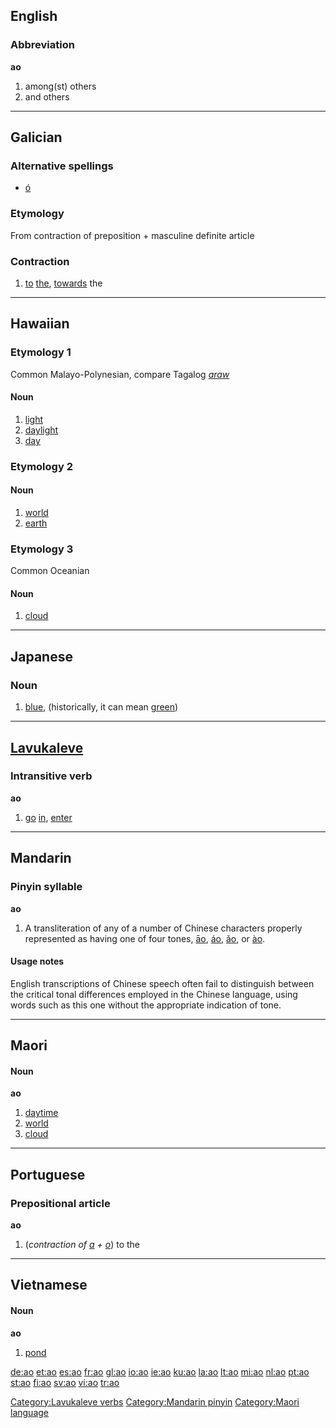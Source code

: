 {{see|Appendix:Variations of "ao"}}
{{rfc|Prepositional article unknown/invalid header}}
==English==

===Abbreviation===
'''ao'''

# among(st) others
# and others

----

==Galician==

===Alternative spellings===
* [[ó#Galician|ó]]

===Etymology===
From contraction of preposition {{term|a||to, towards|lang=gl}} + masculine definite article {{term|o||the|lang=gl}}

===Contraction===
{{infl|gl|contraction|g=m|feminine|á|masculine plural|aos|feminine plural|ás}}

# [[to]] [[the]], [[towards]] the

----

==Hawaiian==

===Etymology 1===
Common Malayo-Polynesian, compare Tagalog ''[[araw]]''

====Noun====
{{haw-noun}}
# [[light]]
# [[daylight]]
# [[day]]

===Etymology 2===

====Noun====
{{haw-noun}}
# [[world]]
# [[earth]]

===Etymology 3===
Common Oceanian

====Noun====
{{haw-noun}}
# [[cloud]]

----

==Japanese==

===Noun===
{{ja-noun|r|hira=あお}}

# {{ja-def|青|蒼}} [[blue]], (historically, it can mean [[green]])

----

==[[Lavukaleve]]==

===Intransitive verb===
'''ao'''

# [[go]] [[in]], [[enter]]

[[Category:Lavukaleve verbs]]

----

==Mandarin==

===Pinyin syllable===
'''ao'''

# A transliteration of any of a number of Chinese characters properly represented as having one of four tones, [[āo]], [[áo]], [[ǎo]], or [[ào]].

====Usage notes====
English transcriptions of Chinese speech often fail to distinguish between the critical tonal differences employed in the Chinese language, using words such as this one without the appropriate indication of tone.

[[Category:Mandarin pinyin]]

----

==Maori==

====Noun====
'''ao'''

# [[daytime]]
# [[world]]
# [[cloud]]

[[Category:Maori language]]

----

==Portuguese==

===Prepositional article===
'''ao'''

# (''contraction of [[a#Portuguese|a]] + [[o#Portuguese|o]]'') to the

----

==Vietnamese==

====Noun====
'''ao'''

# [[pond]]

[[de:ao]]
[[et:ao]]
[[es:ao]]
[[fr:ao]]
[[gl:ao]]
[[io:ao]]
[[ie:ao]]
[[ku:ao]]
[[la:ao]]
[[lt:ao]]
[[mi:ao]]
[[nl:ao]]
[[pt:ao]]
[[st:ao]]
[[fi:ao]]
[[sv:ao]]
[[vi:ao]]
[[tr:ao]]